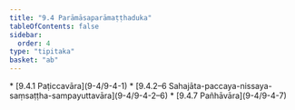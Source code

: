 ```yaml
---
title: "9.4 Parāmāsaparāmaṭṭhaduka"
tableOfContents: false
sidebar:
  order: 4
type: "tipitaka"
basket: "ab"
---
```



<DynamicBreadcrumb />



<TableOfContents>
* [9.4.1 Paṭiccavāra](9-4/9-4-1)
* [9.4.2–6 Sahajāta-paccaya-nissaya-saṃsaṭṭha-sampayuttavāra](9-4/9-4-2–6)
* [9.4.7 Pañhāvāra](9-4/9-4-7)
</TableOfContents>